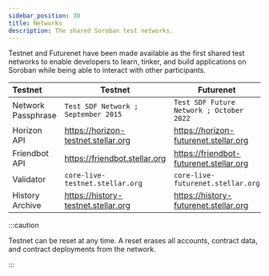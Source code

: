 ```yaml
---
sidebar_position: 30
title: Networks
description: The shared Soroban test networks.
---
```


Testnet and Futurenet have been made available as the first shared test networks to enable developers to learn, tinker, and build applications on Soroban while being able to interact with other participants.

| Testnet            | Testnet                             | Futurenet                                |
| :----------------- | ----------------------------------- | ---------------------------------------- |
| Network Passphrase | `Test SDF Network ; September 2015` | `Test SDF Future Network ; October 2022` |
| Horizon API        | https://horizon-testnet.stellar.org | https://horizon-futurenet.stellar.org    |
| Friendbot API      | https://friendbot.stellar.org       | https://friendbot-futurenet.stellar.org  |
| Validator          | `core-live-testnet.stellar.org`     | `core-live-futurenet.stellar.org`        |
| History Archive    | https://history-testnet.stellar.org | https://history-futurenet.stellar.org    |

:::caution

Testnet can be reset at any time. A reset erases all accounts, contract data, and contract deployments from the network.

:::

[Soroban RPC Server]: https://github.com/stellar/quickstart#soroban-rpc-server
